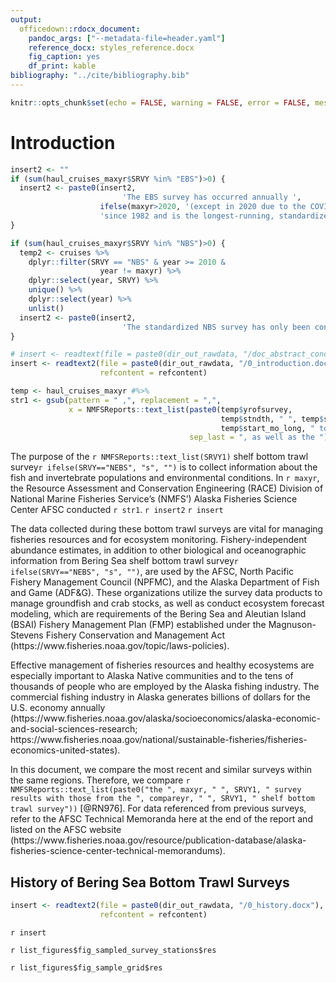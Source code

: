 ```yaml
---
output:
  officedown::rdocx_document: 
    pandoc_args: ["--metadata-file=header.yaml"]
    reference_docx: styles_reference.docx
    fig_caption: yes
    df_print: kable
bibliography: "../cite/bibliography.bib"
---
```


```r
knitr::opts_chunk$set(echo = FALSE, warning = FALSE, error = FALSE, message = FALSE)
```

# Introduction

```r
insert2 <- ""
if (sum(haul_cruises_maxyr$SRVY %in% "EBS")>0) {
  insert2 <- paste0(insert2, 
                         'The EBS survey has occurred annually ', 
                    ifelse(maxyr>2020, '(except in 2020 due to the COVID-19 pandemic) ', ''),
                    'since 1982 and is the longest-running, standardized time series of fish and invertebrate data in the region [@RN976]. ')
}

if (sum(haul_cruises_maxyr$SRVY %in% "NBS")>0) {
  temp2 <- cruises %>% 
    dplyr::filter(SRVY == "NBS" & year >= 2010 & 
                    year != maxyr) %>% 
    dplyr::select(year, SRVY) %>% 
    unique() %>% 
    dplyr::select(year) %>% 
    unlist()
  insert2 <- paste0(insert2,
                         'The standardized NBS survey has only been conducted previously in ',NMFSReports::text_list(temp2),' [@RN909]. ')
}

# insert <- readtext(file = paste0(dir_out_rawdata, "/doc_abstract_conclusion.docx"))
insert <- readtext2(file = paste0(dir_out_rawdata, "/0_introduction.docx"), 
                    refcontent = refcontent)

temp <- haul_cruises_maxyr #%>%
str1 <- gsub(pattern = " ,", replacement = ",", 
             x = NMFSReports::text_list(paste0(temp$yrofsurvey, 
                                               temp$stndth, " ", temp$survey_name, " (", temp$SRVY, ") from ", 
                                               temp$start_mo_long, " to ", temp$end_mo_long, " ", maxyr), 
                                        sep_last = ", as well as the "))
```

The purpose of the `r NMFSReports::text_list(SRVY1)` shelf bottom trawl survey`r ifelse(SRVY=="NEBS", "s", "")` is to collect information about the fish and invertebrate populations and environmental conditions. In `r maxyr`, the Resource Assessment and Conservation Engineering (RACE) Division of National Marine Fisheries Service's (NMFS') Alaska Fisheries Science Center AFSC conducted `r str1`. `r insert2` `r insert`

The data collected during these bottom trawl surveys are vital for managing fisheries resources and for ecosystem monitoring. Fishery-independent abundance estimates, in addition to other biological and oceanographic information from Bering Sea shelf bottom trawl survey`r ifelse(SRVY=="NEBS", "s", "")`, are used by the AFSC, North Pacific Fishery Management Council (NPFMC), and the Alaska Department of Fish and Game (ADF&G). These organizations utilize the survey data products to manage groundfish and crab stocks, as well as conduct ecosystem forecast modeling, which are requirements of the Bering Sea and Aleutian Island (BSAI) Fishery Management Plan (FMP) established under the Magnuson-Stevens Fishery Conservation and Management Act (https://www.fisheries.noaa.gov/topic/laws-policies). 

Effective management of fisheries resources and healthy ecosystems are especially important to Alaska Native communities and to the tens of thousands of people who are employed by the Alaska fishing industry. The commercial fishing industry in Alaska generates billions of dollars for the U.S. economy annually (https://www.fisheries.noaa.gov/alaska/socioeconomics/alaska-economic-and-social-sciences-research; https://www.fisheries.noaa.gov/national/sustainable-fisheries/fisheries-economics-united-states).

In this document, we compare the most recent and similar surveys within the same regions. Therefore, we compare `r NMFSReports::text_list(paste0("the ", maxyr, " ", SRVY1, " survey results with those from the ", compareyr, " ", SRVY1, " shelf bottom trawl survey"))` [@RN976]. For data referenced from previous surveys, refer to the AFSC Technical Memoranda here at the end of the report and listed on the AFSC website (https://www.fisheries.noaa.gov/resource/publication-database/alaska-fisheries-science-center-technical-memorandums).

## History of Bering Sea Bottom Trawl Surveys

```r
insert <- readtext2(file = paste0(dir_out_rawdata, "/0_history.docx"), 
                    refcontent = refcontent)
```

`r insert`

`r list_figures$fig_sampled_survey_stations$res `

`r list_figures$fig_sample_grid$res `

